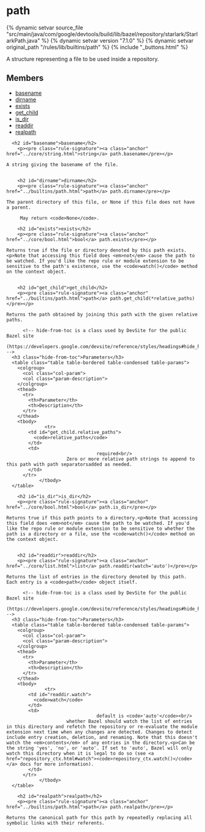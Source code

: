 <html devsite>
<head>
  <meta name="project_path" value="/_project.yaml">
  <meta name="book_path" value="/versions/7.1.0/_book.yaml">
</head>
<body>

<h1 class="page-title" id="modules.path">path</h1>

{% dynamic setvar source_file "src/main/java/com/google/devtools/build/lib/bazel/repository/starlark/StarlarkPath.java" %}
{% dynamic setvar version "7.1.0" %}
{% dynamic setvar original_path "/rules/lib/builtins/path" %}
{% include "_buttons.html" %}
<!-- {% raw %} -->

A structure representing a file to be used inside a repository.

<h2>Members</h2>
<ul>
    <li>
    <a href="#basename">basename</a>
  </li>
      <li>
    <a href="#dirname">dirname</a>
  </li>
      <li>
    <a href="#exists">exists</a>
  </li>
      <li>
    <a href="#get_child">get_child</a>
  </li>
      <li>
    <a href="#is_dir">is_dir</a>
  </li>
      <li>
    <a href="#readdir">readdir</a>
  </li>
      <li>
    <a href="#realpath">realpath</a>
  </li>
  </ul>

      <h2 id="basename">basename</h2>
        <p><pre class="rule-signature"><a class="anchor" href="../core/string.html">string</a> path.basename</pre></p>

    A string giving the basename of the file.


        <h2 id="dirname">dirname</h2>
        <p><pre class="rule-signature"><a class="anchor" href="../builtins/path.html">path</a> path.dirname</pre></p>

    The parent directory of this file, or None if this file does not have a parent.

         May return <code>None</code>.

        <h2 id="exists">exists</h2>
        <p><pre class="rule-signature"><a class="anchor" href="../core/bool.html">bool</a> path.exists</pre></p>

    Returns true if the file or directory denoted by this path exists.<p>Note that accessing this field does <em>not</em> cause the path to be watched. If you'd like the repo rule or module extension to be sensitive to the path's existence, use the <code>watch()</code> method on the context object.


        <h2 id="get_child">get_child</h2>
        <p><pre class="rule-signature"><a class="anchor" href="../builtins/path.html">path</a> path.get_child(*relative_paths)</pre></p>

    Returns the path obtained by joining this path with the given relative paths.

          <!-- hide-from-toc is a class used by DevSite for the public Bazel site
      (https://developers.google.com/devsite/reference/styles/headings#hide_headings_from_the_toc) -->
      <h3 class="hide-from-toc">Parameters</h3>
      <table class="table table-bordered table-condensed table-params">
        <colgroup>
          <col class="col-param">
          <col class="param-description">
        </colgroup>
        <thead>
          <tr>
            <th>Parameter</th>
            <th>Description</th>
          </tr>
        </thead>
        <tbody>
                  <tr>
            <td id="get_child.relative_paths">
              <code>relative_paths</code>
            </td>
            <td>
                                     required<br/>
                          Zero or more relative path strings to append to this path with path separatorsadded as needed.
            </td>
          </tr>
                </tbody>
      </table>

        <h2 id="is_dir">is_dir</h2>
        <p><pre class="rule-signature"><a class="anchor" href="../core/bool.html">bool</a> path.is_dir</pre></p>

    Returns true if this path points to a directory.<p>Note that accessing this field does <em>not</em> cause the path to be watched. If you'd like the repo rule or module extension to be sensitive to whether the path is a directory or a file, use the <code>watch()</code> method on the context object.


        <h2 id="readdir">readdir</h2>
        <p><pre class="rule-signature"><a class="anchor" href="../core/list.html">list</a> path.readdir(watch='auto')</pre></p>

    Returns the list of entries in the directory denoted by this path. Each entry is a <code>path</code> object itself.

          <!-- hide-from-toc is a class used by DevSite for the public Bazel site
      (https://developers.google.com/devsite/reference/styles/headings#hide_headings_from_the_toc) -->
      <h3 class="hide-from-toc">Parameters</h3>
      <table class="table table-bordered table-condensed table-params">
        <colgroup>
          <col class="col-param">
          <col class="param-description">
        </colgroup>
        <thead>
          <tr>
            <th>Parameter</th>
            <th>Description</th>
          </tr>
        </thead>
        <tbody>
                  <tr>
            <td id="readdir.watch">
              <code>watch</code>
            </td>
            <td>
                                     default is <code>'auto'</code><br/>
                          whether Bazel should watch the list of entries in this directory and refetch the repository or re-evaluate the module extension next time when any changes are detected. Changes to detect include entry creation, deletion, and renaming. Note that this doesn't watch the <em>contents</em> of any entries in the directory.<p>Can be the string 'yes', 'no', or 'auto'. If set to 'auto', Bazel will only watch this directory when it is legal to do so (see <a href="repository_ctx.html#watch"><code>repository_ctx.watch()</code></a> docs for more information).
            </td>
          </tr>
                </tbody>
      </table>

        <h2 id="realpath">realpath</h2>
        <p><pre class="rule-signature"><a class="anchor" href="../builtins/path.html">path</a> path.realpath</pre></p>

    Returns the canonical path for this path by repeatedly replacing all symbolic links with their referents.



</body>
</html>

<!-- {% endraw %} -->
